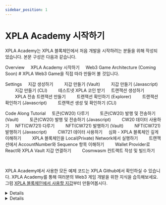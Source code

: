 ```yaml
---
sidebar_position: 1
---
```


# XPLA Academy 시작하기


XPLA Academy는 XPLA 블록체인에서 처음 개발을 시작하려는 분들을 위해 작성되었습니다. 본문 구성은 다음과 같습니다.

<CodeBlock>

Overview
&nbsp;&nbsp;&nbsp;&nbsp;<Link to="/startlearning/overview/intro">XPLA Academy 시작하기</Link>
&nbsp;&nbsp;&nbsp;&nbsp;Web3 Game Architecture (Coming Soon)     # XPLA Web3 Game을 직접 따라 만들어 볼 것입니다.

Settings
&nbsp;&nbsp;&nbsp;&nbsp;지갑 생성하기
&nbsp;&nbsp;&nbsp;&nbsp;&nbsp;&nbsp;&nbsp;&nbsp;<Link to="/startlearning/settings/create-wallet/create-wallet-with-vault">지갑 만들기 (Vault)</Link>
&nbsp;&nbsp;&nbsp;&nbsp;&nbsp;&nbsp;&nbsp;&nbsp;<Link to="/startlearning/settings/create-wallet/create-wallet-with-js">지갑 만들기 (Javascript)</Link>
&nbsp;&nbsp;&nbsp;&nbsp;&nbsp;&nbsp;&nbsp;&nbsp;<Link to="/startlearning/settings/create-wallet/create-wallet-with-xplad">지갑 만들기 (CLI)</Link>
&nbsp;&nbsp;&nbsp;&nbsp;&nbsp;&nbsp;&nbsp;&nbsp;<Link to="/startlearning/settings/create-wallet/get-testnet-xpla">테스트넷 XPLA 코인 받기</Link>
&nbsp;&nbsp;&nbsp;&nbsp;트랜잭션 생성하기
&nbsp;&nbsp;&nbsp;&nbsp;&nbsp;&nbsp;&nbsp;&nbsp;<Link to="/startlearning/settings/create-testnet-transaction/send-tx">XPLA 전송 트랜잭션 만들기</Link>
&nbsp;&nbsp;&nbsp;&nbsp;&nbsp;&nbsp;&nbsp;&nbsp;<Link to="/startlearning/settings/create-testnet-transaction/check-tx-in-explorer">트랜잭션 확인하기 (Explorer)</Link>
&nbsp;&nbsp;&nbsp;&nbsp;&nbsp;&nbsp;&nbsp;&nbsp;<Link to="/startlearning/settings/create-testnet-transaction/send-query">트랜잭션 확인하기 (Javascript)</Link>
&nbsp;&nbsp;&nbsp;&nbsp;&nbsp;&nbsp;&nbsp;&nbsp;<Link to="/startlearning/settings/create-testnet-transaction/use-xplad">트랜잭션 생성 및 확인하기 (CLI)</Link>

Code Along Tutorial
&nbsp;&nbsp;&nbsp;&nbsp;토큰(CW20) 다루기
&nbsp;&nbsp;&nbsp;&nbsp;&nbsp;&nbsp;&nbsp;&nbsp;<Link to="/startlearning/tutorial/make-cw20/make-cw20-with-vault">토큰(CW20) 발행 및 전송하기 (Vault)</Link>
&nbsp;&nbsp;&nbsp;&nbsp;&nbsp;&nbsp;&nbsp;&nbsp;<Link to="/startlearning/tutorial/make-cw20/make-cw20-with-js">토큰(CW20) 발행 및 전송하기 (Javascript)</Link>
&nbsp;&nbsp;&nbsp;&nbsp;&nbsp;&nbsp;&nbsp;&nbsp;<Link to="/startlearning/tutorial/make-cw20/query-cw20">CW20 데이터 사용하기</Link>
&nbsp;&nbsp;&nbsp;&nbsp;NFT(CW721) 다루기
&nbsp;&nbsp;&nbsp;&nbsp;&nbsp;&nbsp;&nbsp;&nbsp;<Link to="/startlearning/tutorial/make-cw721/make-nft-vault">NFT(CW721) 발행하기 (Vault)</Link>
&nbsp;&nbsp;&nbsp;&nbsp;&nbsp;&nbsp;&nbsp;&nbsp;<Link to="/startlearning/tutorial/make-cw721/make-nft-js">NFT(CW721) 발행하기 (Javascript)</Link>
&nbsp;&nbsp;&nbsp;&nbsp;&nbsp;&nbsp;&nbsp;&nbsp;<Link to="/startlearning/tutorial/make-cw721/query-cw721">CW721 데이터 사용하기</Link>
&nbsp;&nbsp;&nbsp;&nbsp;심화 - XPLA 블록체인 깊게 이해하기
&nbsp;&nbsp;&nbsp;&nbsp;&nbsp;&nbsp;&nbsp;&nbsp;<Link to="/startlearning/tutorial/deep-understand-xpla/local-network">XPLA 블록체인을 Local(Private) Network에서 실행하기</Link>
&nbsp;&nbsp;&nbsp;&nbsp;&nbsp;&nbsp;&nbsp;&nbsp;<Link to="/startlearning/tutorial/deep-understand-xpla/account-sequence">트랜잭션에서 AccountNumber와 Sequence 항목 이해하기</Link>
&nbsp;&nbsp;&nbsp;&nbsp;&nbsp;&nbsp;&nbsp;&nbsp;<Link to="/startlearning/tutorial/deep-understand-xpla/walletprovider">Wallet Provider로 React와 XPLA Vault 지갑 연결하기</Link>
&nbsp;&nbsp;&nbsp;&nbsp;&nbsp;&nbsp;&nbsp;&nbsp;<Link to="/startlearning/tutorial/deep-understand-xpla/write-contract">Cosmwasm 컨트랙트 작성 및 빌드하기</Link>
</CodeBlock>

<br />

XPLA Academy에서 사용한 모든 예제 코드는 XPLA Github에서 확인하실 수 있습니다. XPLA Academy를 통해 여러분의 Web3 게임 개발을 위한 지식을 습득해보세요. 그럼 [XPLA 블록체인에서 사용할 지갑](/startlearning/settings/create-wallet/create-wallet-with-vault)부터 만들어봅시다.

<Details summary="XPLA 블록체인의 특징은 무엇인가요?">

XPLA 블록체인은 [오픈 소스](https://github.com/xpladev/xpla)이며, [Tendermint Tool](https://tendermint.com/) 기반의 Proof-of-Stake(PoS) 블록체인입니다. 또한 [Cosmos SDK](https://v1.cosmos.network/sdk)를 사용하면서, 동시에 [EVM(Ethereum Virtual Machine)](https://ethereum.org/en/developers/startlearning/evm/) 호환성도 갖추고 있어서 Rust와 Solidity 언어로 컨트랙트를 작성할 수도 있습니다.. 더 자세한 정보는 [XPLA Docs](https://startlearning.xpla.io/startlearning/learn/about-xpla-chain/)를 참고해보세요.

아직 위 내용을 모두 이해하지 못해도 괜찮습니다. XPLA Academy를 통해 관련 지식을 배우게 될 것입니다.

</Details>

<Details summary="XPLA 블록체인에 관한 다른 문서가 있을까요?">

XPLA 블록체인과 관련된 문서는 XPLA Academy 사이트 맨 하단에서 Dev Resources를 참고해보세요.

</Details>


<!--TODO: Github링크 걸어주기 -->
